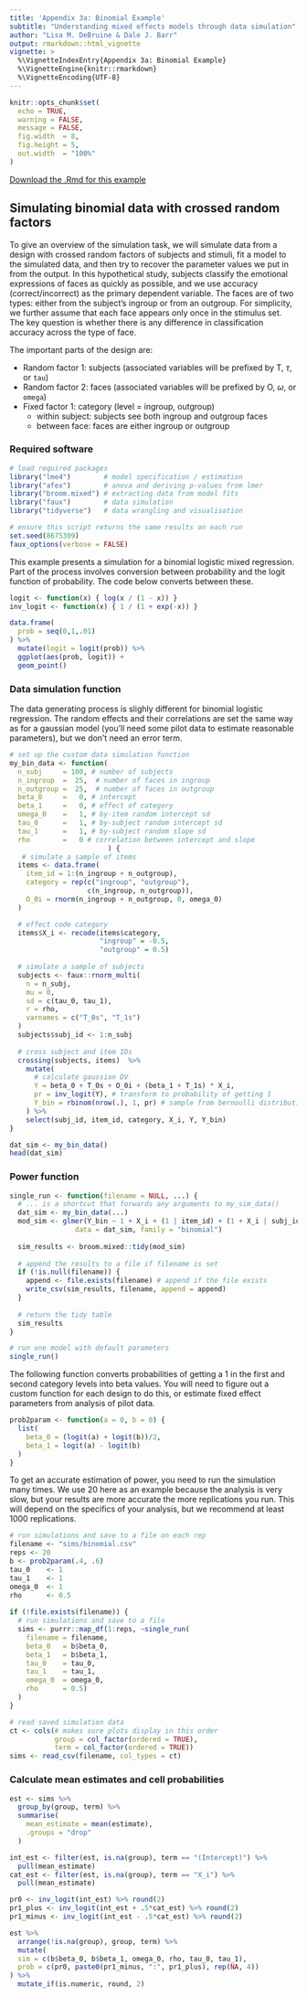 ```yaml
---
title: 'Appendix 3a: Binomial Example'
subtitle: "Understanding mixed effects models through data simulation"
author: "Lisa M. DeBruine & Dale J. Barr"
output: rmarkdown::html_vignette
vignette: >
  %\VignetteIndexEntry{Appendix 3a: Binomial Example}
  %\VignetteEngine{knitr::rmarkdown}
  %\VignetteEncoding{UTF-8}
---
```


```r
knitr::opts_chunk$set(
  echo = TRUE,
  warning = FALSE,
  message = FALSE,
  fig.width  = 8,
  fig.height = 5,
  out.width  = "100%"
)
```

[Download the .Rmd for this example](https://github.com/debruine/lmem_sim/blob/master/vignettes/appendix3a_binomial.Rmd)

## Simulating binomial data with crossed random factors

To give an overview of the simulation task, we will simulate data from a design with crossed random factors of subjects and stimuli, fit a model to the simulated data, and then try to recover the parameter values we put in from the output. In this hypothetical study, subjects classify the emotional expressions of faces as quickly as possible, and we use accuracy (correct/incorrect) as the primary dependent variable. The faces are of two types: either from the subject's ingroup or from an outgroup. For simplicity, we further assume that each face appears only once in the stimulus set. The key question is whether there is any difference in classification accuracy across the type of face.

The important parts of the design are:

* Random factor 1: subjects (associated variables will be prefixed by T, $\tau$, or `tau`)
* Random factor 2: faces (associated variables will be prefixed by O, $\omega$, or `omega`)
* Fixed factor 1: category (level = ingroup, outgroup)
    * within subject: subjects see both ingroup and outgroup faces
    * between face: faces are either ingroup or outgroup

### Required software

```r
# load required packages
library("lme4")        # model specification / estimation
library("afex")        # anova and deriving p-values from lmer
library("broom.mixed") # extracting data from model fits 
library("faux")        # data simulation
library("tidyverse")   # data wrangling and visualisation

# ensure this script returns the same results on each run
set.seed(8675309)
faux_options(verbose = FALSE)
```

This example presents a simulation for a binomial logistic mixed regression. Part of the process involves conversion between probability and the logit function of probability. The code below converts between these.

```r

logit <- function(x) { log(x / (1 - x)) }
inv_logit <- function(x) { 1 / (1 + exp(-x)) }

data.frame(
  prob = seq(0,1,.01)
) %>%
  mutate(logit = logit(prob)) %>%
  ggplot(aes(prob, logit)) +
  geom_point()

```

### Data simulation function

The data generating process is slighly different for binomial logistic regression. The random effects and their correlations are set the same way as for a gaussian model (you'll need some pilot data to estimate reasonable parameters), but we don't need an error term.


```r

# set up the custom data simulation function
my_bin_data <- function(
  n_subj     = 100, # number of subjects
  n_ingroup  =  25,  # number of faces in ingroup
  n_outgroup =  25,  # number of faces in outgroup
  beta_0     =   0, # intercept
  beta_1     =   0, # effect of category
  omega_0    =   1, # by-item random intercept sd
  tau_0      =   1, # by-subject random intercept sd
  tau_1      =   1, # by-subject random slope sd
  rho        =   0 # correlation between intercept and slope
                        ) {
   # simulate a sample of items
  items <- data.frame(
    item_id = 1:(n_ingroup + n_outgroup),
    category = rep(c("ingroup", "outgroup"), 
                   c(n_ingroup, n_outgroup)),
    O_0i = rnorm(n_ingroup + n_outgroup, 0, omega_0)
  )

  # effect code category
  items$X_i <- recode(items$category, 
                      "ingroup" = -0.5, 
                      "outgroup" = 0.5)
  
  # simulate a sample of subjects
  subjects <- faux::rnorm_multi(
    n = n_subj, 
    mu = 0,
    sd = c(tau_0, tau_1),
    r = rho, 
    varnames = c("T_0s", "T_1s")
  )
  subjects$subj_id <- 1:n_subj
  
  # cross subject and item IDs 
  crossing(subjects, items)  %>%
    mutate(
      # calculate gaussian DV
      Y = beta_0 + T_0s + O_0i + (beta_1 + T_1s) * X_i,
      pr = inv_logit(Y), # transform to probability of getting 1
      Y_bin = rbinom(nrow(.), 1, pr) # sample from bernoulli distribution
    ) %>%
    select(subj_id, item_id, category, X_i, Y, Y_bin)
}
```


```r
dat_sim <- my_bin_data()
head(dat_sim)
```

### Power function

```r
single_run <- function(filename = NULL, ...) {
  # ... is a shortcut that forwards any arguments to my_sim_data()
  dat_sim <- my_bin_data(...)
  mod_sim <- glmer(Y_bin ~ 1 + X_i + (1 | item_id) + (1 + X_i | subj_id),
                data = dat_sim, family = "binomial")
  
  sim_results <- broom.mixed::tidy(mod_sim)
  
  # append the results to a file if filename is set
  if (!is.null(filename)) {
    append <- file.exists(filename) # append if the file exists
    write_csv(sim_results, filename, append = append)
  }
  
  # return the tidy table
  sim_results
}

```

```r
# run one model with default parameters
single_run()
```

The following function converts probabilities of getting a 1 in the first and second category levels into beta values. You will need to figure out a custom function for each design to do this, or estimate fixed effect parameters from analysis of pilot data.

```r
prob2param <- function(a = 0, b = 0) {
  list(
    beta_0 = (logit(a) + logit(b))/2,
    beta_1 = logit(a) - logit(b)
  )
}
```

To get an accurate estimation of power, you need to run the simulation many times. We use 20 here as an example because the analysis is very slow, but your results are more accurate the more replications you run. This will depend on the specifics of your analysis, but we recommend at least 1000 replications.

```r
# run simulations and save to a file on each rep
filename <- "sims/binomial.csv"
reps <- 20
b <- prob2param(.4, .6)
tau_0    <- 1
tau_1    <- 1
omega_0  <- 1
rho      <- 0.5
  
if (!file.exists(filename)) {
  # run simulations and save to a file
  sims <- purrr::map_df(1:reps, ~single_run(
    filename = filename,
    beta_0   = b$beta_0,
    beta_1   = b$beta_1,
    tau_0    = tau_0, 
    tau_1    = tau_1, 
    omega_0  = omega_0, 
    rho      = 0.5)
  )
}

# read saved simulation data
ct <- cols(# makes sure plots display in this order
           group = col_factor(ordered = TRUE),
           term = col_factor(ordered = TRUE))
sims <- read_csv(filename, col_types = ct)
```


### Calculate mean estimates and cell probabilities

```r
est <- sims %>%
  group_by(group, term) %>%
  summarise(
    mean_estimate = mean(estimate),
    .groups = "drop"
  )

int_est <- filter(est, is.na(group), term == "(Intercept)") %>%
  pull(mean_estimate)
cat_est <- filter(est, is.na(group), term == "X_i") %>%
  pull(mean_estimate)

pr0 <- inv_logit(int_est) %>% round(2)
pr1_plus <- inv_logit(int_est + .5*cat_est) %>% round(2)
pr1_minus <- inv_logit(int_est - .5*cat_est) %>% round(2)

est %>% 
  arrange(!is.na(group), group, term) %>%
  mutate(
  sim = c(b$beta_0, b$beta_1, omega_0, rho, tau_0, tau_1),
  prob = c(pr0, paste0(pr1_minus, ":", pr1_plus), rep(NA, 4))
) %>%
  mutate_if(is.numeric, round, 2)
```

